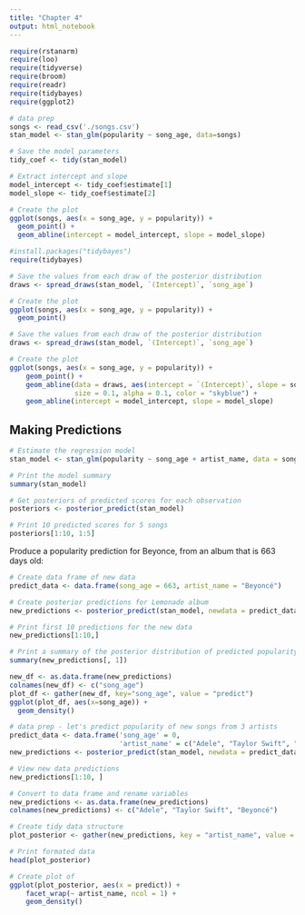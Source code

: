 ```yaml
---
title: "Chapter 4"
output: html_notebook
---
```



```r
require(rstanarm)
require(loo)
require(tidyverse)
require(broom)
require(readr)
require(tidybayes)
require(ggplot2)
```

```r
# data prep
songs <- read_csv('./songs.csv')
stan_model <- stan_glm(popularity ~ song_age, data=songs)
```


```r
# Save the model parameters
tidy_coef <- tidy(stan_model)

# Extract intercept and slope
model_intercept <- tidy_coef$estimate[1]
model_slope <- tidy_coef$estimate[2]

# Create the plot
ggplot(songs, aes(x = song_age, y = popularity)) +
  geom_point() +
  geom_abline(intercept = model_intercept, slope = model_slope)
```

```r
#install.packages("tidybayes")
require(tidybayes)

# Save the values from each draw of the posterior distribution
draws <- spread_draws(stan_model, `(Intercept)`, `song_age`)

# Create the plot
ggplot(songs, aes(x = song_age, y = popularity)) +
  geom_point()
```

```r
# Save the values from each draw of the posterior distribution
draws <- spread_draws(stan_model, `(Intercept)`, `song_age`)

# Create the plot
ggplot(songs, aes(x = song_age, y = popularity)) +
	geom_point() +
	geom_abline(data = draws, aes(intercept = `(Intercept)`, slope = song_age),
                size = 0.1, alpha = 0.1, color = "skyblue") +
	geom_abline(intercept = model_intercept, slope = model_slope)
```

## Making Predictions
```r
# Estimate the regression model
stan_model <- stan_glm(popularity ~ song_age + artist_name, data = songs)

# Print the model summary
summary(stan_model)

# Get posteriors of predicted scores for each observation
posteriors <- posterior_predict(stan_model)

# Print 10 predicted scores for 5 songs
posteriors[1:10, 1:5]
```

Produce a popularity prediction for Beyonce, from an album that is 663 days old:

```r
# Create data frame of new data
predict_data <- data.frame(song_age = 663, artist_name = "Beyoncé")

# Create posterior predictions for Lemonade album
new_predictions <- posterior_predict(stan_model, newdata = predict_data)

# Print first 10 predictions for the new data
new_predictions[1:10,]

# Print a summary of the posterior distribution of predicted popularity
summary(new_predictions[, 1])
```

```r
new_df <- as.data.frame(new_predictions)
colnames(new_df) <- c("song_age")
plot_df <- gather(new_df, key="song_age", value = "predict")
ggplot(plot_df, aes(x=song_age)) +
  geom_density()
```

```r
# data prep - let's predict popularity of new songs from 3 artists
predict_data <- data.frame('song_age' = 0,
                           'artist_name' = c("Adele", "Taylor Swift", "Beyoncé"))
new_predictions <- posterior_predict(stan_model, newdata = predict_data)
```


```r
# View new data predictions
new_predictions[1:10, ]

# Convert to data frame and rename variables
new_predictions <- as.data.frame(new_predictions)
colnames(new_predictions) <- c("Adele", "Taylor Swift", "Beyoncé")

# Create tidy data structure
plot_posterior <- gather(new_predictions, key = "artist_name", value = "predict")

# Print formated data
head(plot_posterior)
```

```r
# Create plot of 
ggplot(plot_posterior, aes(x = predict)) +
	facet_wrap(~ artist_name, ncol = 1) +
	geom_density()
```





